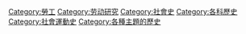 [[Category:勞工|Category:勞工]]
[[Category:劳动研究|Category:劳动研究]]
[[Category:社會史|Category:社會史]]
[[Category:各科歷史|Category:各科歷史]]
[[Category:社會運動史|Category:社會運動史]]
[[Category:各種主題的歷史|Category:各種主題的歷史]]